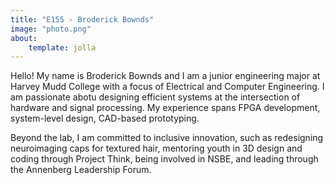 ```yaml
---
title: "E155 - Broderick Bownds"
image: "photo.png"
about:
    template: jolla
---
```


Hello! My name is Broderick Bownds and I am a junior engineering major at Harvey Mudd College
with a focus of Electrical and Computer Engineering. I am passionate abotu designing efficient 
systems at the intersection of hardware and signal processing. My experience spans FPGA development, 
system-level design, CAD-based prototyping. 

Beyond the lab, I am committed to inclusive innovation, such as redesigning neuroimaging caps for textured
hair, mentoring youth in 3D design and coding through Project Think, being involved in NSBE, and leading
through the Annenberg Leadership Forum. 
